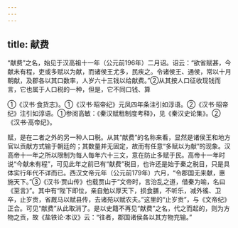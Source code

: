```yaml
---
---
---
```

title: 献费
---



“献费”之名，始见于汉高祖十一年（公元前196年）二月诏。诏云：“欲省赋甚，今献未有程，吏或多赋以为献，而诸侯王尤多，民疾之。令诸侯王、通侯，常以十月朝献，及郡各以其口数率，人岁六十三钱以给献费。”②从其按人口征收现钱而言，它也属于人口税的一种，但是，它不同口钱、算

①《汉书·食货志》。①《汉书·昭帝纪》元凤四年条注引如淳语。②《汉书·昭帝纪》注引如淳语。①参阅高敏：《秦汉赋租制度考释》，见《秦汉史论集》。②《汉书·高帝纪》。

赋，是在二者之外的另一种人口税。从其“献费”的名称来看，显然是诸侯王和地方官以贡献方式输于朝廷的；其数量并无固定，故而有任意“多赋以为献”的现象。汉高帝十一年之所以限制为每人每年六十三文，意在防止多赋于民。高帝十一年时说“今献未有程”，可见此年之前已有“献费”税目，也许还是始于秦之税目，只是具体实行年代不详而已。西汉文帝元年（公元前179年）六月，“令郡国无来献，惠施天下。”③《汉书·贾山传》也载贾山于“文帝时，言治乱之道，借秦为喻，名曰《至言》”。其中有“陛下即位，亲自勉以厚天下，损食膳，不听乐，减外徭、卫卒，止岁贡，省厩马以赋县传，去诸苑以赋农夫。”这里的“止岁贡”，与《文帝纪》正合。可见“献费”从此取消了。是以史籍不再见“献费”之名，代之而起的，则为方物之贡，故《盐铁论·本议》云：“往者，郡国诸侯各以其方物充输。”